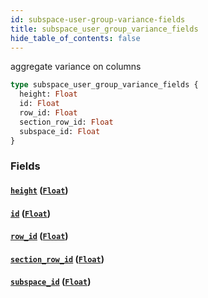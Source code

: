 ```yaml
---
id: subspace-user-group-variance-fields
title: subspace_user_group_variance_fields
hide_table_of_contents: false
---
```


aggregate variance on columns

```graphql
type subspace_user_group_variance_fields {
  height: Float
  id: Float
  row_id: Float
  section_row_id: Float
  subspace_id: Float
}
```

### Fields

#### [`height`](#) ([`Float`](/07-graphql/scalars/float))

#### [`id`](#) ([`Float`](/07-graphql/scalars/float))

#### [`row_id`](#) ([`Float`](/07-graphql/scalars/float))

#### [`section_row_id`](#) ([`Float`](/07-graphql/scalars/float))

#### [`subspace_id`](#) ([`Float`](/07-graphql/scalars/float))
